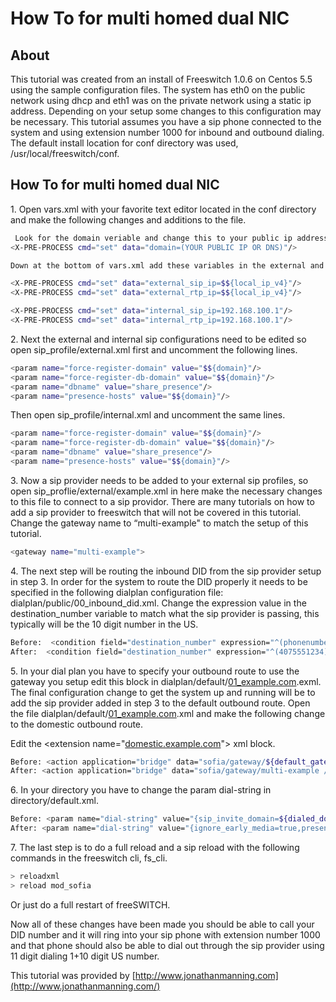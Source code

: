 
# How To for multi homed dual NIC

 

## About

This tutorial was created from an install of Freeswitch 1.0.6 on Centos 5.5 using the sample configuration files. The system has eth0 on the public network using dhcp and eth1 was on the private network using a static ip address. Depending on your setup some changes to this configuration may be necessary. This tutorial assumes you have a sip phone connected to the system and using extension number 1000 for inbound and outbound dialing. The default install location for conf directory was used, /usr/local/freeswitch/conf.


## How To for multi homed dual NIC

1\. Open vars.xml with your favorite text editor located in the conf directory and make the following changes and additions to the file.

```bash
 Look for the domain veriable and change this to your public ip address or public dns name.
<X-PRE-PROCESS cmd="set" data="domain=(YOUR PUBLIC IP OR DNS)"/>

Down at the bottom of vars.xml add these variables in the external and internal sections of the configuration flie. In this example $${local_ip_v4} is the public ip address of the system, in your case it may or may not be, 192.168.100.1 is the private ip address being used for the internal network.

<X-PRE-PROCESS cmd="set" data="external_sip_ip=$${local_ip_v4}"/>
<X-PRE-PROCESS cmd="set" data="external_rtp_ip=$${local_ip_v4}"/>

<X-PRE-PROCESS cmd="set" data="internal_sip_ip=192.168.100.1"/>
<X-PRE-PROCESS cmd="set" data="internal_rtp_ip=192.168.100.1"/>
```

  
2\. Next the external and internal sip configurations need to be edited so open sip\_profile/external.xml first and uncomment the following lines.

```bash
<param name="force-register-domain" value="$${domain}"/>
<param name="force-register-db-domain" value="$${domain}"/>
<param name="dbname" value="share_presence"/>
<param name="presence-hosts" value="$${domain}"/>
```

Then open sip\_profile/internal.xml and uncomment the same lines.

```bash
<param name="force-register-domain" value="$${domain}"/>
<param name="force-register-db-domain" value="$${domain}"/>
<param name="dbname" value="share_presence"/>
<param name="presence-hosts" value="$${domain}"/>
```

  
3\. Now a sip provider needs to be added to your external sip profiles, so open sip\_proflie/external/example.xml in here make the necessary changes to this file to connect to a sip providor. There are many tutorials on how to add a sip provider to freeswitch that will not be covered in this tutorial. Change the gateway name to “multi-example" to match the setup of this tutorial.

```bash
<gateway name="multi-example">
```

  
4\. The next step will be routing the inbound DID from the sip provider setup in step 3\. In order for the system to route the DID properly it needs to be specified in the following dialplan configuration file: dialplan/public/00\_inbound\_did.xml. Change the expression value in the destination\_number variable to match what the sip provider is passing, this typically will be the 10 digit number in the US.

```bash
Before:  <condition field="destination_number" expression="^(phonenumber)$">
After:  <condition field="destination_number" expression="^(4075551234)$">
```

  
5\. In your dial plan you have to specify your outbound route to use the gateway you setup edit this block in dialplan/default/[01\_example.com](http://01%5Fexample.com).exml. The final configuration change to get the system up and running will be to add the sip provider added in step 3 to the default outbound route. Open the file dialplan/default/[01\_example.com](http://01%5Fexample.com).xml and make the following change to the domestic outbound route.

Edit the \<extension name="[domestic.example.com](http://domestic.example.com)"> xml block.

```bash
Before: <action application="bridge" data="sofia/gateway/${default_gateway}/$1"/>
After: <action application="bridge" data="sofia/gateway/multi-example /$1"/>
```

6\. In your directory you have to change the param dial-string in directory/default.xml.

```bash
Before: <param name="dial-string" value="{sip_invite_domain=${dialed_domain},presence_id=${dialed_user}@${dialed_domain}}${sofia_contact(${dialed_user}@${dialed_domain})}"/>
After: <param name="dial-string" value="{ignore_early_media=true,presence_id=${dialed_user}@${dialed_domain}}${sofia_contact(*/${dialed_user}@${dialed_domain})}${db(select/${domain_name}-call_forward/${dialed_user})}"/>
```

7\. The last step is to do a full reload and a sip reload with the following commands in the freeswitch cli, fs\_cli.

```bash
> reloadxml
> reload mod_sofia
```

  
Or just do a full restart of freeSWITCH.

Now all of these changes have been made you should be able to call your DID number and it will ring into your sip phone with extension number 1000 and that phone should also be able to dial out through the sip provider using 11 digit dialing 1+10 digit US number.

This tutorial was provided by [http://www.jonathanmanning.com](http://www.jonathanmanning.com/)

  

